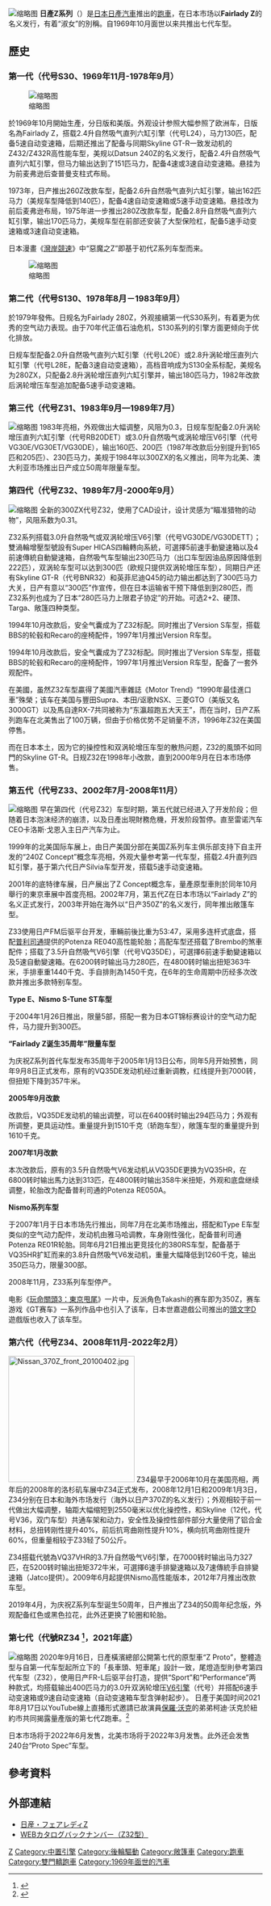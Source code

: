 {{Original research}}
[[File:Nissan_370Z_front-1_20100718.jpg|缩略图]]
'''日產Z系列'''（{{lang-ja|日産・フェアレディZ}}）是[[日本|日本]][[日產汽車|日產汽車]]推出的[[跑車|跑車]]，在日本市场以'''Fairlady Z'''的名义发行，有着“淑女”的別稱。自1969年10月面世以来共推出七代车型。

== 歷史 ==
=== 第一代（代号S30、1969年11月-1978年9月） ===
[[File:1971_Datsun_240Z_(15637726316).jpg|缩略图]]

於1969年10月開始生產，分日版和美版。外观设计参照大幅参照了欧洲车，日版名為Fairlady Z，搭载2.4升自然吸气直列六缸引擎（代号L24），马力130匹，配备5速自动变速箱，后期还推出了配备与同期Skyline GT-R一致发动机的Z432/Z432R高性能车型，美规以Datsun 240Z的名义发行，配备2.4升自然吸气直列六缸引擎，但马力输出达到了151匹马力，配备4速或3速自动变速箱。悬挂为为前麦弗逊后查普曼支柱式布局。

1973年，日产推出260Z改款车型，配备2.6升自然吸气直列六缸引擎，输出162匹马力（美规车型降低到140匹），配备4速自动变速箱或5速手动变速箱。悬挂改为前后麦弗逊布局，1975年进一步推出280Z改款车型，配备2.8升自然吸气直列六缸引擎，输出170匹马力，美规车型在前部还安装了大型保险杠，配备5速手动变速箱或3速自动变速箱。

日本漫畫《[[灣岸競速|灣岸競速]]》中“惡魔之Z”即基于初代Z系列车型而来。

[[File:Nissan_280_ZX_series_2_2753cc_April_1982.JPG|缩略图]]

=== 第二代（代号S130、1978年8月－1983年9月） ===

於1979年發佈。日规名为Fairlady 280Z，外观接續第一代S30系列，有着更为优秀的空气动力表现。由于70年代正值石油危机，S130系列的引擎方面更倾向于优化排放。

日规车型配备2.0升自然吸气直列六缸引擎（代号L20E）或2.8升涡轮增压直列六缸引擎（代号L28E，配备3速自动变速箱），高档音响成为S130全系标配，美规名为280ZX，只配备2.8升涡轮增压直列六缸引擎并，输出180匹马力，1982年改款后涡轮增压车型追加配备5速手动变速箱。

=== 第三代（代号Z31、1983年9月—1989年7月） ===
[[File:1984_Nissan_300ZX_(Z31)_50th_Anniversary_hatchback_(2015-08-07)_01.jpg|缩略图]]
1983年亮相，外观做出大幅调整，风阻为0.3，日规车型配备2.0升涡轮增压直列六缸引擎（代号RB20DET）或3.0升自然吸气或涡轮增压V6引擎（代号VG30E/VG30ET/VG30DE），输出160匹、200匹（1987年改款后分别提升到165匹和205匹）、230匹马力，美规于1984年以300ZX的名义推出，同年为北美、澳大利亚市场推出日产成立50周年限量车型。

=== 第四代（代号Z32、1989年7月-2000年9月） ===
[[File:Nissan_300ZX_front_20080408.jpg|缩略图]]
全新的300ZX代号Z32，使用了CAD设计，设计灵感为“瞄准猎物的动物”，风阻系数为0.31。

Z32系列搭载3.0升自然吸气或双涡轮增压V6引擎（代号VG30DE/VG30DETT）；雙渦輪增壓型號設有Super HICAS四輪轉向系統，可選擇5前速手動變速箱以及4前速傳統自動變速箱，自然吸气车型输出230匹马力（出口车型因油品原因降低到222匹），双涡轮车型可以达到300匹（欧规只提供双涡轮增压车型），同期日产还有Skyline GT-R（代号BNR32）和英菲尼迪Q45的动力输出都达到了300匹马力大关，日产有意以“300匹”作宣传，但在日本运输省干预下降低到到280匹，而Z32系列也成为了日本“280匹马力上限君子协定”的开始。可选2+2、硬顶、Targa、敞篷四种类型。

1994年10月改款后，安全气囊成为了Z32标配。同时推出了Version S车型，搭载BBS的轮毂和Recaro的座椅配件，1997年1月推出Version R车型。

1994年10月改款后，安全气囊成为了Z32标配。同时推出了Version S车型，搭载BBS的轮毂和Recaro的座椅配件，1997年1月推出Version R车型，配备了一套外观配件。

在美國，虽然Z32车型贏得了美國汽車雜誌《Motor Trend》“1990年最佳進口車”殊榮；该车在美国与豐田Supra、本田/讴歌NSX、三菱GTO（美版又名3000GT）以及馬自達RX-7共同被称为“东瀛超跑五大天王”，而在当时，日产Z系列跑车在北美售出了100万辆，但由于价格优势不足销量不济，1996年Z32在美国停售。

而在日本本土，因为它的操控性和双涡轮增压车型的散热问题，Z32的風頭不如同門的Skyline GT-R。日规Z32在1998年小改款，直到2000年9月在日本市场停售。

=== 第五代（代号Z33、2002年7月-2008年11月） ===
[[File:03_Nissan_350Z_(7052305915).jpg|缩略图]]
早在第四代（代号Z32）车型时期，第五代就已经进入了开发阶段；但随着日本泡沫经济的崩溃，以及日產出現財務危機，开发阶段暂停。直至雷诺汽车CEO卡洛斯·戈恩入主日产汽车为止。

1999年的北美国际车展上，由日产美国分部在美国Z系列车主俱乐部支持下自主开发的“240Z Concept”概念车亮相，外观大量参考第一代车型，搭载2.4升直列四缸引擎，基于第六代日产Silvia车型开发，搭载5速手动变速箱。

2001年的底特律车展，日产展出了Z Concept概念车，量產原型車則於同年10月舉行的東京車展中首度亮相。2002年7月，第五代Z在日本市场以“Fairlady Z”的名义正式发行，2003年开始在海外以“日产350Z”的名义发行，同年推出敞篷车型。

Z33使用日产FM后驱平台开发，車輛前後比重为53:47，采用多连杆式底盘，搭配[[普利司通|普利司通]]提供的Potenza RE040高性能轮胎；高配车型还搭载了Brembo的煞車配件；搭载了3.5升自然吸气V6引擎（代号VQ35DE），可選擇6前速手動變速箱以及5速自動變速箱。在6200转时输出马力280匹，在4800转时输出扭矩363牛米，手排車重1440千克、手自排則為1450千克，在6年的生命周期中历经多次改款并推出多款特别车型。

'''Type E、Nismo S-Tune ST车型'''

于2004年1月26日推出，限量5部，搭配一套为日本GT锦标赛设计的空气动力配件，马力提升到300匹。

'''“Fairlady Z诞生35周年”限量车型'''

为庆祝Z系列首代车型发布35周年于2005年1月13日公布，同年5月开始预售，同年9月8日正式发布，原有的VQ35DE发动机经过重新调教，红线提升到7000转，但扭矩下降到357牛米。

'''2005年9月改款'''

改款后，VQ35DE发动机的输出调整，可以在6400转时输出294匹马力；外观有所调整，更具运动性。重量提升到1510千克（轿跑车型），敞篷车型的重量提升到1610千克。

'''2007年1月改款'''

本次改款后，原有的3.5升自然吸气V6发动机从VQ35DE更换为VQ35HR，在6800转时输出馬力达到313匹，在4800转时输出358牛米扭矩，外观和底盘继续调整，轮胎改为配备普利司通的Potenza RE050A。

'''Nismo系列车型'''

于2007年1月于日本市场先行推出，同年7月在北美市场推出，搭配和Type E车型类似的空气动力配件，发动机由雅马哈调教，车身刚性强化，配备普利司通Potenza RE01R轮胎。同年6月21日推出更竞技化的380RS车型，配备基于VQ35HR扩缸而来的3.8升自然吸气V6发动机，重量大幅降低到1260千克，输出350匹马力，限量300部。

2008年11月，Z33系列车型停产。

电影《[[玩命關頭3：東京甩尾|玩命關頭3：東京甩尾]]》一片中，反派角色Takashi的赛车即为350Z，赛车游戏《GT赛车》一系列作品中也引入了该车，日本世嘉遊戲公司推出的[[頭文字D|頭文字D]]遊戲版也收入了该车型。

=== 第六代（代号Z34、2008年11月-2022年2月） ===
[[File:Nissan_370Z_front_20100402.jpg|250px]]
Z34最早于2006年10月在美国亮相，两年后的2008年的洛杉矶车展中Z34正式发布，2008年12月1日和2009年1月3日，Z34分别在日本和海外市场发行（海外以日产370Z的名义发行）；外观相较于前一代做出大幅调整，轴距大幅缩短到2550毫米以优化操控性，和Skyline（12代，代号V36，双门车型）共通车架和动力，安全性及操控性部件部分大量使用了铝合金材料，总扭转刚性提升40%，前后抗弯曲刚性提升10%，横向抗弯曲刚性提升60%，但重量相较于Z33轻了50公斤。

Z34搭载代號為VQ37VHR的3.7升自然吸气V6引擎，在7000转时输出马力327匹，在5200转时输出扭矩372牛米，可選擇6速手排變速箱以及7速傳統手自排變速箱（Jatco提供）。2009年6月起提供Nismo高性能版本，2012年7月推出改款车型。

2019年4月，为庆祝Z系列车型诞生50周年，日产推出了Z34的50周年纪念版，外观配备红色或黑色拉花，此外还更换了轮圈和轮胎。
=== 第七代（代號RZ34 <ref>{{cite web|url=https://www.motortrend.com/news/2023-nissan-z-chassis-code-z34/|title=Nissan Exec Confirms the New Z and 370Z Share the Same Chassis Code|date=2021-08-18|website=MotorTrend|access-date=2021-08-18|archive-date=2021-12-20|archive-url=https://web.archive.org/web/20211220224118/https://www.motortrend.com/news/2023-nissan-z-chassis-code-z34/|dead-url=no}}</ref>，2021年底） ===
[[File:Nissan_FAIRLADY_Z_(Z34)_Version_ST,_2022,_left-front.jpg|缩略图]]
2020年9月16日，日產橫濱總部公開第七代的原型車“Z Proto”，整體造型与自第一代车型起所立下的「長車頭、短車尾」設計一致，尾燈造型則參考第四代车型（Z32），使用日产FR-L后驱平台打造，提供“Sport”和“Performance”两种款式，均搭载输出400匹马力的3.0升双涡轮增压[[V6引擎|V6引擎]]（代号{{le|日產VR引擎|Nissan VR engine|VR30DDTT}}）并搭配6速手动变速箱或9速自动变速箱（自动变速箱车型含弹射起步）。
日產于美国时间2021年8月17日以YouTube線上直播形式邀請已故演員[[保羅·沃克|保羅·沃克]]的弟弟柯迪·沃克於紐約市共同揭露量產版的第七代Z跑車。<ref>{{cite web|url=https://www.youtube.com/watch?v=S2pT7B0NlgM|title=Live: All-New Nissan Z Digital Reveal|publisher=|via=www.youtube.com|access-date=2021-08-18|archive-date=2021-12-16|archive-url=https://web.archive.org/web/20211216062143/https://www.youtube.com/watch?v=S2pT7B0NlgM|dead-url=no}}</ref>

日本市场将于2022年6月发售，北美市场将于2022年3月发售。此外还会发售240台“Proto Spec”车型。<br>
{{Show if file exists|comment=檔案不存在（本模板會在檔案恢復時自動顯示檔案，並由機器人自動清理模板，無需撤銷機器人的編輯）|file=JDPA 2022 Nissan Z Yellow Front View|text=[[File:JDPA_2022_Nissan_Z_Yellow_Front_View|缩略图]]}}

== 參考資料 ==
{{reflist}}

== 外部連結 ==
* [http://www.nissan.co.jp/Z/ 日産・フェアレディZ] {{Wayback|url=http://www.nissan.co.jp/Z/ |date=20170613003342 }}
* [http://history.nissan.co.jp/FAIRLADY/9810MC/HTMLS/index2.html WEBカタログバックナンバー（Z32型）] {{Wayback|url=http://history.nissan.co.jp/FAIRLADY/9810MC/HTMLS/index2.html |date=20200208034828 }}

{{commons category|Fairlady Z}}
[[Category:日產車款|Z]]
[[Category:中置引擎|Category:中置引擎]]
[[Category:後輪驅動|Category:後輪驅動]]
[[Category:敞篷車|Category:敞篷車]]
[[Category:跑車|Category:跑車]]
[[Category:雙門轎跑車|Category:雙門轎跑車]]
[[Category:1969年面世的汽車|Category:1969年面世的汽車]]